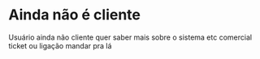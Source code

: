 # Ainda não é cliente

Usuário ainda não cliente quer saber mais sobre o sistema etc
comercial ticket ou ligação mandar pra lá